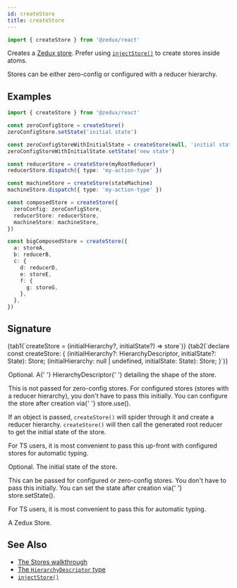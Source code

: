 ```yaml
---
id: createStore
title: createStore
---
```



```ts
import { createStore } from '@zedux/react'
```

Creates a [Zedux store](../classes/Store). Prefer using [`injectStore()`](../injectors/injectStore) to create stores inside atoms.

Stores can be either zero-config or configured with a reducer hierarchy.

## Examples

```ts
import { createStore } from '@zedux/react'

const zeroConfigStore = createStore()
zeroConfigStore.setState('initial state')

const zeroConfigStoreWithInitialState = createStore(null, 'initial state')
zeroConfigStoreWithInitialState.setState('new state')

const reducerStore = createStore(myRootReducer)
reducerStore.dispatch({ type: 'my-action-type' })

const machineStore = createStore(stateMachine)
machineStore.dispatch({ type: 'my-action-type' })

const composedStore = createStore({
  zeroConfig: zeroConfigStore,
  reducerStore: reducerStore,
  machineStore: machineStore,
})

const bigComposedStore = createStore({
  a: storeA,
  b: reducerB,
  c: {
    d: reducerD,
    e: storeE,
    f: {
      g: storeG,
    },
  },
})
```

## Signature

<Tabs>
  {tab1(`createStore = (initialHierarchy?, initialState?) => store`)}
  {tab2(`declare const createStore: {
  <State = any>(initialHierarchy?: HierarchyDescriptor<State>, initialState?: State): Store<State>;
  <State = any>(initialHierarchy: null | undefined, initialState: State): Store<State>;
}`)}
</Tabs>

<Legend>
  <Item name="initialHierarchy">
    <p>
      Optional. A{' '}
      <Link to="../types/HierarchyDescriptor">HierarchyDescriptor</Link>{' '}
      detailing the shape of the store.
    </p>
    <p>
      This is not passed for zero-config stores. For configured stores (stores
      with a reducer hierarchy), you don't have to pass this initially. You can
      configure the store after creation via{' '}
      <Link to="../classes/Store#use">store.use()</Link>.
    </p>
    <p>
      If an object is passed, <code>createStore()</code> will spider through it
      and create a reducer hierarchy. <code>createStore()</code> will then call
      the generated root reducer to get the initial state of the store.
    </p>
    <p>
      For TS users, it is most convenient to pass this up-front with configured
      stores for automatic typing.
    </p>
  </Item>
  <Item name="initialState">
    <p>Optional. The initial state of the store.</p>
    <p>
      This can be passed for configured or zero-config stores. You don't have to
      pass this initially. You can set the state after creation via{' '}
      <Link to="../classes/Store#setstate">store.setState()</Link>.
    </p>
    <p>
      For TS users, it is most convenient to pass this for automatic typing.
    </p>
  </Item>
  <Item name="Returns">
    <p>
      A <Link to="../classes/Store">Zedux Store</Link>.
    </p>
  </Item>
</Legend>

## See Also

- [The Stores walkthrough](../../walkthrough/stores)
- [The `HierarchyDescriptor` type](../types/HierarchyDescriptor)
- [`injectStore()`](../injectors/injectStore)
